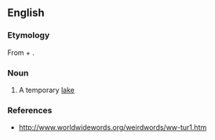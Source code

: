 ==English==
===Etymology===
From {{etyl|ga|en}} {{term|tur||dry|lang=ga}} + {{term|loch||lake|lang=ga}}.

===Noun===
{{en-noun}}

# {{context|Ireland}} A temporary [[lake]]

===References===
*http://www.worldwidewords.org/weirdwords/ww-tur1.htm